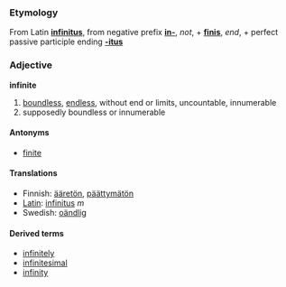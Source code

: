 ===Etymology===
From Latin '''[[infinitus]]''', from negative prefix '''[[in-]]''', ''not'', + '''[[finis]]''', ''end'', + perfect passive participle ending '''[[-itus]]'''

===Adjective===
'''infinite'''

# [[boundless]], [[endless]], without end or limits, uncountable, innumerable
# supposedly boundless or innumerable

====Antonyms====
*[[finite]]

====Translations====
*Finnish: [[ääretön]], [[päättymätön]]
*[[Latin]]: [[infinitus]] ''m''
*Swedish: [[oändlig]]

====Derived terms====
*[[infinitely]]
*[[infinitesimal]]
*[[infinity]]